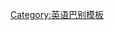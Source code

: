 {{userbox-level
| level    =
| id       = [[中古英语|enm]]
| id-s     = 11
| info     = I speke '''[[中古英语|Englissh]]''' ful wel.
| usercategory  = Enm 使用者
| nocat = {{{nocat|}}}
}}<noinclude>
[[Category:英语巴别模板]]

</noinclude>